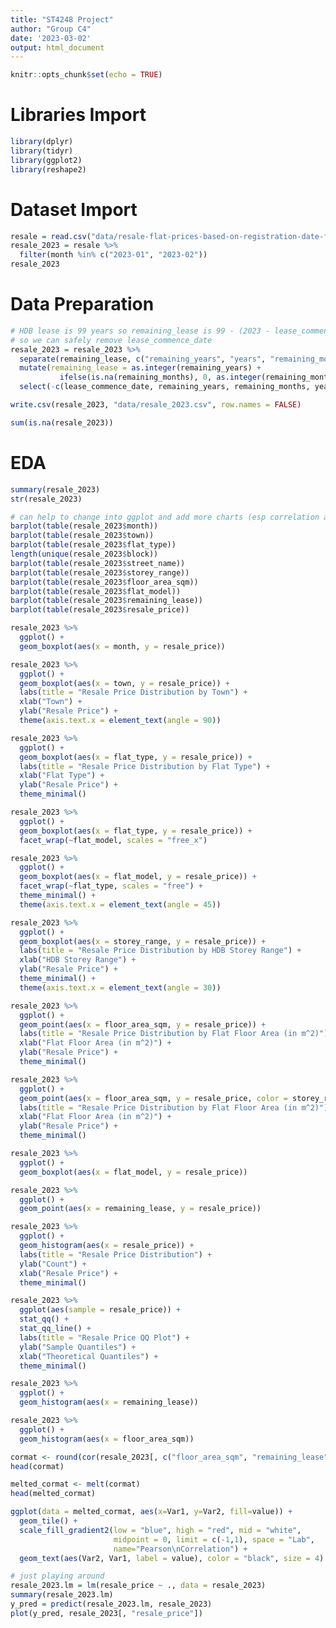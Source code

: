 ```yaml
---
title: "ST4248 Project"
author: "Group C4"
date: '2023-03-02'
output: html_document
---
```


```r
knitr::opts_chunk$set(echo = TRUE)
```

# Libraries Import

```r
library(dplyr)
library(tidyr)
library(ggplot2)
library(reshape2)
```

# Dataset Import

```r
resale = read.csv("data/resale-flat-prices-based-on-registration-date-from-jan-2017-onwards.csv")
resale_2023 = resale %>% 
  filter(month %in% c("2023-01", "2023-02"))
resale_2023
```

# Data Preparation

```r
# HDB lease is 99 years so remaining_lease is 99 - (2023 - lease_commence_date), 
# so we can safely remove lease_commence_date
resale_2023 = resale_2023 %>%
  separate(remaining_lease, c("remaining_years", "years", "remaining_months", "months")) %>%
  mutate(remaining_lease = as.integer(remaining_years) + 
           ifelse(is.na(remaining_months), 0, as.integer(remaining_months) / 12)) %>%
  select(-c(lease_commence_date, remaining_years, remaining_months, years, months))

write.csv(resale_2023, "data/resale_2023.csv", row.names = FALSE)
```

```r
sum(is.na(resale_2023))
```

# EDA

```r
summary(resale_2023)
str(resale_2023)
```

```r
# can help to change into ggplot and add more charts (esp correlation and relationship with price)
barplot(table(resale_2023$month))
barplot(table(resale_2023$town))
barplot(table(resale_2023$flat_type))
length(unique(resale_2023$block))
barplot(table(resale_2023$street_name))
barplot(table(resale_2023$storey_range))
barplot(table(resale_2023$floor_area_sqm))
barplot(table(resale_2023$flat_model))
barplot(table(resale_2023$remaining_lease))
barplot(table(resale_2023$resale_price))
```

```r
resale_2023 %>% 
  ggplot() +
  geom_boxplot(aes(x = month, y = resale_price))

resale_2023 %>% 
  ggplot() +
  geom_boxplot(aes(x = town, y = resale_price)) +
  labs(title = "Resale Price Distribution by Town") +
  xlab("Town") +
  ylab("Resale Price") +
  theme(axis.text.x = element_text(angle = 90))

resale_2023 %>% 
  ggplot() +
  geom_boxplot(aes(x = flat_type, y = resale_price)) +
  labs(title = "Resale Price Distribution by Flat Type") +
  xlab("Flat Type") +
  ylab("Resale Price") +
  theme_minimal()

resale_2023 %>% 
  ggplot() +
  geom_boxplot(aes(x = flat_type, y = resale_price)) +
  facet_wrap(~flat_model, scales = "free_x")
```

```r
resale_2023 %>% 
  ggplot() +
  geom_boxplot(aes(x = flat_model, y = resale_price)) +
  facet_wrap(~flat_type, scales = "free") +
  theme_minimal() +
  theme(axis.text.x = element_text(angle = 45))
```

```r
resale_2023 %>% 
  ggplot() +
  geom_boxplot(aes(x = storey_range, y = resale_price)) +
  labs(title = "Resale Price Distribution by HDB Storey Range") +
  xlab("HDB Storey Range") +
  ylab("Resale Price") +
  theme_minimal() +
  theme(axis.text.x = element_text(angle = 30))

resale_2023 %>% 
  ggplot() +
  geom_point(aes(x = floor_area_sqm, y = resale_price)) +
  labs(title = "Resale Price Distribution by Flat Floor Area (in m^2)") +
  xlab("Flat Floor Area (in m^2)") +
  ylab("Resale Price") +
  theme_minimal()

resale_2023 %>% 
  ggplot() +
  geom_point(aes(x = floor_area_sqm, y = resale_price, color = storey_range)) +
  labs(title = "Resale Price Distribution by Flat Floor Area (in m^2)") +
  xlab("Flat Floor Area (in m^2)") +
  ylab("Resale Price") +
  theme_minimal()

resale_2023 %>% 
  ggplot() +
  geom_boxplot(aes(x = flat_model, y = resale_price))

resale_2023 %>% 
  ggplot() +
  geom_point(aes(x = remaining_lease, y = resale_price))

resale_2023 %>%
  ggplot() +
  geom_histogram(aes(x = resale_price)) +
  labs(title = "Resale Price Distribution") +
  ylab("Count") +
  xlab("Resale Price") +
  theme_minimal()

resale_2023 %>%
  ggplot(aes(sample = resale_price)) +
  stat_qq() +
  stat_qq_line() +
  labs(title = "Resale Price QQ Plot") +
  ylab("Sample Quantiles") +
  xlab("Theoretical Quantiles") +
  theme_minimal()

resale_2023 %>%
  ggplot() +
  geom_histogram(aes(x = remaining_lease))

resale_2023 %>%
  ggplot() +
  geom_histogram(aes(x = floor_area_sqm))
```

```r
cormat <- round(cor(resale_2023[, c("floor_area_sqm", "remaining_lease", "resale_price")]),2)
head(cormat)

melted_cormat <- melt(cormat)
head(melted_cormat)

ggplot(data = melted_cormat, aes(x=Var1, y=Var2, fill=value)) + 
  geom_tile() +
  scale_fill_gradient2(low = "blue", high = "red", mid = "white", 
                       midpoint = 0, limit = c(-1,1), space = "Lab", 
                       name="Pearson\nCorrelation") +
  geom_text(aes(Var2, Var1, label = value), color = "black", size = 4)
```

```r
# just playing around
resale_2023.lm = lm(resale_price ~ ., data = resale_2023)
summary(resale_2023.lm)
y_pred = predict(resale_2023.lm, resale_2023)
plot(y_pred, resale_2023[, "resale_price"])
```